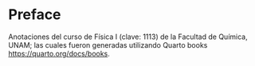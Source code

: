 # Preface {.unnumbered}

Anotaciones del curso de Física I (clave: 1113) de la Facultad de Química, UNAM; las cuales fueron generadas utilizando Quarto books <https://quarto.org/docs/books>.
